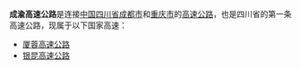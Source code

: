 '''成渝高速公路'''是连接[[中华人民共和国|中国]][[四川省|四川省]][[成都市|成都市]]和[[重庆市|重庆市]]的[[高速公路|高速公路]]，也是四川省的第一条高速公路，现属于以下国家高速：
*[[厦蓉高速公路#隆昌－成都|厦蓉高速公路]]
*[[银昆高速公路#重庆－内江|银昆高速公路]]
{{disambig|Cat=六字消歧义}}